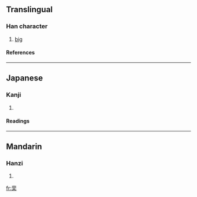 ==Translingual==
===Han character===
{{Han char|rn=37|rad=大|as=08|sn=11|four=1143<sub>1</sub>|canj=中卜大 (LYK)}}
# [[big]]
====References====
{{Han ref|kx=0252.180|dkj=05943|dj=0514.140|hdz=10543.100|uh=595C|ud=22876|bh=D4CD|bd=54477}}
----
==Japanese==
===Kanji===
{{ja-kanji|grade=|rs=大08}}
# {{defn|Japanese}} 
====Readings====
{{ja-readings|on=[[ひ]] (hi)|kun=[[おおきい]] (ookii)}}
----
==Mandarin==
===Hanzi===
{{cmn-hanzi|pin=[[fěi]] (fei3)|wg=fei<sup>3</sup>}}
# {{defn|Mandarin}}

[[fr:奜]]